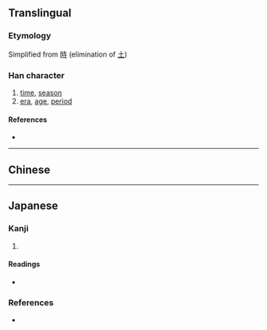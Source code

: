 {{character info/new}}
{{also|時}}
==Translingual==
{{stroke order|strokes=7}}
{{stroke order|type=animate}}

===Etymology===
Simplified from [[時]] (elimination of [[土]])

===Han character===
{{Han char|rn=72|rad=日|as=03|sn=7|four=|canj=ADI|ids=⿰日寸}}

# [[time]], [[season]]
# [[era]], [[age]], [[period]]

====References====
* {{Han ref|kx=0490.221|dkj=13772|dj=0851.220|hdz=21487.020|uh=65F6|ud=26102}}

----

==Chinese==
{{zh-see|時}}

----

==Japanese==

===Kanji===
{{ja-kanji|grade=|rs=日03}}

# {{alternative form of|時|lang=ja}}

====Readings====
* {{ja-readings
|on=[[じ]] (ji)
|kun=[[とき]] (toki)}}

===References===
* {{R:Koseki Moji|154790}}